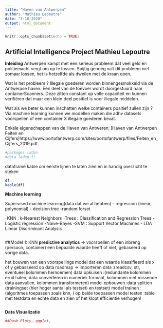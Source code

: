 ```yaml
---
title: "Haven van Antwerpen"
author: "Mathieu Lepoutre"
date: "7-10-2020"
output: html_document
---
```

```r
knitr::opts_chunk$set(echo = TRUE)
```
## Artificial Intelligence Project Mathieu Lepoutre

**Inleiding**
Antwerpen kampt met een serieus probleem dat veel geld en politiemacht vergt om op te lossen. Spijtig genoeg valt dit probleem niet zomaar lossen, het is hetzelfde als dweilen met de kraan open.

Wat is het probleem ? Illegale goederen worden binnengesmokkeld via de Antwerpse haven. Een deel van de toevoer wordt doorgestuurd naar containerScanners. Deze zitten constant op volle capaciteit en kunnen verifiëren dat maar een klein deel positief is voor illegale middelen.

Wat als we beter kunnen inschatten welke containers positief zullen zijn ? 
Via machine learning kunnen we modellen maken die adhv datasets voorspellen of een container X illegale goederen bevat.

Enkele eigenschappen van de Haven van Antweren;
[Haven van Antwerpen Feiten en Cijfers]https://www.portofantwerp.com/sites/portofantwerp/files/Feiten_en_Cijfers_2019.pdf


```r
#packages laden
#data laden !!
```

dataframe kable om eerste lijnen te laten zien en in handig overzicht te steken

```r
df
kable(df)
```

**Machine learning**
 
Supervised machine learning(data dat we al hebben)
  - regression (linear, polynomial)
  - decision tree
  -random forset
  
  
  -KNN : k-Nearest Neighbors
  -Trees :  Classification and Regression Trees
  -Logistic regression
  -Naive-Bayes
  -SVM : Support Vector Machines 
  - LDA Linear Discriminant Analysis
  
  
  
```r

```
  
##Model 1: KNN 
**predictive analytics** -> voorspellen of een inbreng (persoon, container) een bepaalde waarde heeft of niet, gebaseerd op vorige data.

het bouwen van een voorspellings model dat een waarde klassifieerd als x of y gebasseerd op data
roadmap -> importeren data :(readcsv, str, eventueel kolommen hernoemen)
            data opkuisen :(redundante kolommen eruit halen, data converteren in numeriek formaat, kolommen met missende data aanvullen, kolommen transformeren)
            model opbouwen :data splitten (trainingset (hier hoger aantal als testset) en testset)
            model trainen :(algoritmes toepassen zoals knn, ) op beide toepassen
            model testen :table met testdata en echte data en zien of het klopt
            efficientie verhogen!
            
```r

```



**Data Visualizatie**

```r
##Dash Ploty, ggplot, 
```

